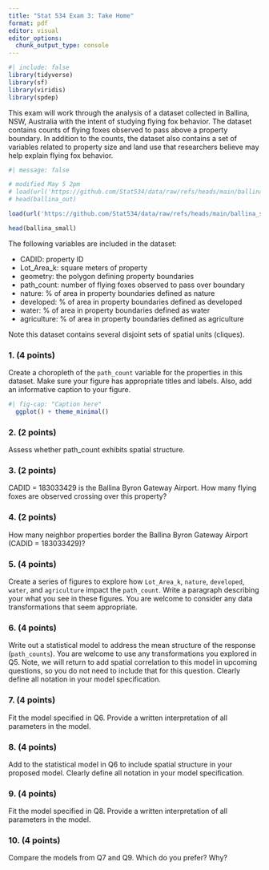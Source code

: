 ```yaml
---
title: "Stat 534 Exam 3: Take Home"
format: pdf
editor: visual
editor_options: 
  chunk_output_type: console
---
```


```r
#| include: false
library(tidyverse)
library(sf)
library(viridis)
library(spdep)
```

This exam will work through the analysis of a dataset collected in Ballina, NSW, Australia with the intent of studying flying fox behavior. The dataset contains counts of flying foxes observed to pass above a property boundary. In addition to the counts, the dataset also contains a set of variables related to property size and land use that researchers believe may help explain flying fox behavior.

```r
#| message: false

# modified May 5 2pm
# load(url('https://github.com/Stat534/data/raw/refs/heads/main/ballina.RData'))
# head(ballina_out)

load(url('https://github.com/Stat534/data/raw/refs/heads/main/ballina_small.RData'))

head(ballina_small)
```

The following variables are included in the dataset:

-   CADID: property ID
-   Lot_Area_k: square meters of property
-   geometry: the polygon defining property boundaries
-   path_count: number of flying foxes observed to pass over boundary
-   nature: % of area in property boundaries defined as nature
-   developed: % of area in property boundaries defined as developed
-   water: % of area in property boundaries defined as water
-   agriculture: % of area in property boundaries defined as agriculture

Note this dataset contains several disjoint sets of spatial units (cliques).

### 1. (4 points)

Create a choropleth of the `path_count` variable for the properties in this dataset. Make sure your figure has appropriate titles and labels. Also, add an informative caption to your figure.

```r
#| fig-cap: "Caption here"
  ggplot() + theme_minimal()
```

### 2. (2 points)

Assess whether path_count exhibits spatial structure.

### 3. (2 points)

CADID = 183033429 is the Ballina Byron Gateway Airport. How many flying foxes are observed crossing over this property?

### 4. (2 points)

How many neighbor properties border the Ballina Byron Gateway Airport (CADID = 183033429)?

### 5. (4 points)

Create a series of figures to explore how `Lot_Area_k`, `nature`, `developed`, `water`, and `agriculture` impact the `path_count`. Write a paragraph describing your what you see in these figures. You are welcome to consider any data transformations that seem appropriate.

### 6. (4 points)

Write out a statistical model to address the mean structure of the response (`path_counts`). You are welcome to use any transformations you explored in Q5. Note, we will return to add spatial correlation to this model in upcoming questions, so you do not need to include that for this question. Clearly define all notation in your model specification.

### 7. (4 points)

Fit the model specified in Q6. Provide a written interpretation of all parameters in the model.

### 8. (4 points)

Add to the statistical model in Q6 to include spatial structure in your proposed model. Clearly define all notation in your model specification.

### 9. (4 points)

Fit the model specified in Q8. Provide a written interpretation of all parameters in the model.

### 10. (4 points)

Compare the models from Q7 and Q9. Which do you prefer? Why?
